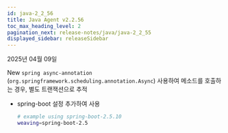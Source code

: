 ```yaml
---
id: java-2_2_56
title: Java Agent v2.2.56
toc_max_heading_level: 2
pagination_next: release-notes/java/java-2_2_55
displayed_sidebar: releaseSidebar
---
```


2025년 04월 09일

<Status priority='1'>New</Status> `spring async-annotation` (`org.springframework.scheduling.annotation.Async`) 사용하여 메소드를 호출하는 경우, 별도 트랜잭션으로 추적

* spring-boot 설정 추가하여 사용

    ```bash 
    # example using spring-boot-2.5.10
    weaving=spring-boot-2.5
    ```


<DownloadJava ver="2.2.56" />